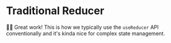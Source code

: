 # Traditional Reducer

<EpicVideo url="https://www.epicreact.dev/workshops/advanced-react-apis/traditional-reducer/solution" />

👨‍💼 Great work! This is how we typically use the `useReducer` API conventionally
and it's kinda nice for complex state management.
